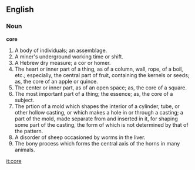 ==English==

===Noun===

'''core'''

#A body of individuals; an assemblage.
#A miner's underground working time or shift.
#A Hebrew dry measure; a cor or homer.
#The heart or inner part of a thing, as of a column, wall, rope, of a boil, etc.; especially, the central part of fruit, containing the kernels or seeds; as, the core of an apple or quince.
#The center or inner part, as of an open space; as, the core of a square.
#The most important part of a thing; the essence; as, the core of a subject.
#The prtion of a mold which shapes the interior of a cylinder, tube, or other hollow casting, or which makes a hole in or through a casting; a part of the mold, made separate from and inserted in it, for shaping some part of the casting, the form of which is not determined by that of the pattern.
#A disorder of sheep occasioned by worms in the liver.
#The bony process which forms the central axis of the horns in many animals.

[[it:core]]
